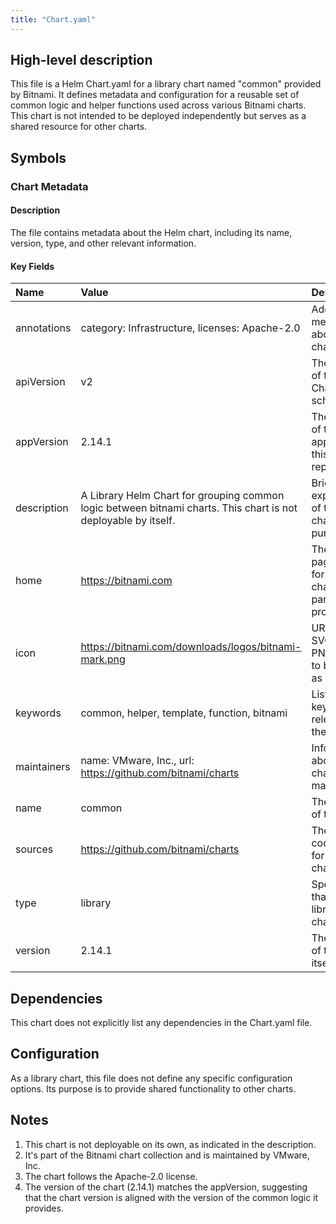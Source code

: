 ```yaml
---
title: "Chart.yaml"
---
```


## High-level description
This file is a Helm Chart.yaml for a library chart named "common" provided by Bitnami. It defines metadata and configuration for a reusable set of common logic and helper functions used across various Bitnami charts. This chart is not intended to be deployed independently but serves as a shared resource for other charts.

## Symbols

### Chart Metadata
#### Description
The file contains metadata about the Helm chart, including its name, version, type, and other relevant information.

#### Key Fields
| Name | Value | Description |
|:-----|:------|:------------|
| annotations | category: Infrastructure, licenses: Apache-2.0 | Additional metadata about the chart |
| apiVersion | v2 | The version of the Chart.yaml schema |
| appVersion | 2.14.1 | The version of the application this chart represents |
| description | A Library Helm Chart for grouping common logic between bitnami charts. This chart is not deployable by itself. | Brief explanation of the chart's purpose |
| home | https://bitnami.com | The home page URL for the chart or its parent project |
| icon | https://bitnami.com/downloads/logos/bitnami-mark.png | URL to an SVG or PNG image to be used as an icon |
| keywords | common, helper, template, function, bitnami | List of keywords relevant to the chart |
| maintainers | name: VMware, Inc., url: https://github.com/bitnami/charts | Information about the chart maintainers |
| name | common | The name of the chart |
| sources | https://github.com/bitnami/charts | The source code URL for the chart |
| type | library | Specifies that this is a library chart |
| version | 2.14.1 | The version of the chart itself |

## Dependencies
This chart does not explicitly list any dependencies in the Chart.yaml file.

## Configuration
As a library chart, this file does not define any specific configuration options. Its purpose is to provide shared functionality to other charts.

## Notes
1. This chart is not deployable on its own, as indicated in the description.
2. It's part of the Bitnami chart collection and is maintained by VMware, Inc.
3. The chart follows the Apache-2.0 license.
4. The version of the chart (2.14.1) matches the appVersion, suggesting that the chart version is aligned with the version of the common logic it provides.